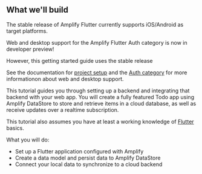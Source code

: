 ## What we'll build

The stable release of Amplify Flutter currently supports iOS/Android as target platforms.

<Callout warning>

Web and desktop support for the Amplify Flutter Auth category is now in developer preview! 

However, this getting started guide uses the stable release

See the documentation for [project setup](/lib/project-setup/create-application) and the [Auth category](/lib/auth/getting-started) for more informationon about web and desktop support.


</Callout>

This tutorial guides you through setting up a backend and integrating that backend with your web app. You will create a fully featured Todo app using Amplify DataStore to store and retrieve items in a cloud database, as well as receive updates over a realtime subscription.

This tutorial also assumes you have at least a working knowledge of [Flutter](https://flutter.dev/) basics.

What you will do:



* Set up a Flutter application configured with Amplify
* Create a data model and persist data to Amplify DataStore
* Connect your local data to synchronize to a cloud backend
